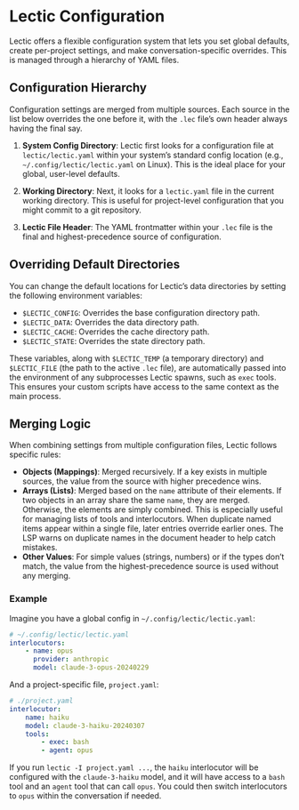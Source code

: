 # Lectic Configuration

Lectic offers a flexible configuration system that lets you set global
defaults, create per-project settings, and make conversation-specific
overrides. This is managed through a hierarchy of YAML files.

## Configuration Hierarchy

Configuration settings are merged from multiple sources. Each source in the
list below overrides the one before it, with the `.lec` file's own header
always having the final say.

1.  **System Config Directory**: Lectic first looks for a configuration file at
    `lectic/lectic.yaml` within your system's standard config location
    (e.g., `~/.config/lectic/lectic.yaml` on Linux). This is the ideal
    place for your global, user-level defaults.

2.  **Working Directory**: Next, it looks for a `lectic.yaml` file in the
    current working directory. This is useful for project-level
    configuration that you might commit to a git repository.

3.  **Lectic File Header**: The YAML frontmatter within your `.lec` file is
    the final and highest-precedence source of configuration.

## Overriding Default Directories

You can change the default locations for Lectic's data directories by
setting the following environment variables:

- `$LECTIC_CONFIG`: Overrides the base configuration directory path.
- `$LECTIC_DATA`: Overrides the data directory path.
- `$LECTIC_CACHE`: Overrides the cache directory path.
- `$LECTIC_STATE`: Overrides the state directory path.

These variables, along with `$LECTIC_TEMP` (a temporary directory) and
`$LECTIC_FILE` (the path to the active `.lec` file), are automatically
passed into the environment of any subprocesses Lectic spawns, such as
`exec` tools. This ensures your custom scripts have access to the same
context as the main process.

## Merging Logic

When combining settings from multiple configuration files, Lectic follows
specific rules:

- **Objects (Mappings)**: Merged recursively. If a key exists in multiple
  sources, the value from the source with higher precedence wins.
- **Arrays (Lists)**: Merged based on the `name` attribute of their
  elements. If two objects in an array share the same `name`, they are
  merged. Otherwise, the elements are simply combined. This is especially
  useful for managing lists of tools and interlocutors. When duplicate
  named items appear within a single file, later entries override earlier
  ones. The LSP warns on duplicate names in the document header to help
  catch mistakes.
- **Other Values**: For simple values (strings, numbers) or if the types
  don't match, the value from the highest-precedence source is used without
  any merging.

### Example

Imagine you have a global config in `~/.config/lectic/lectic.yaml`:

```yaml
# ~/.config/lectic/lectic.yaml
interlocutors:
    - name: opus
      provider: anthropic
      model: claude-3-opus-20240229
```

And a project-specific file, `project.yaml`:

```yaml
# ./project.yaml
interlocutor:
    name: haiku
    model: claude-3-haiku-20240307
    tools:
        - exec: bash
        - agent: opus
```

If you run `lectic -I project.yaml ...`, the `haiku` interlocutor will be
configured with the `claude-3-haiku` model, and it will have access to a
`bash` tool and an `agent` tool that can call `opus`. You could then switch
interlocutors to `opus` within the conversation if needed.

